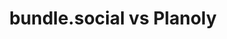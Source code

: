 ---
title: bundle.social vs Planoly
description: Compare bundle.social with Planoly.
icon: code-compare
---